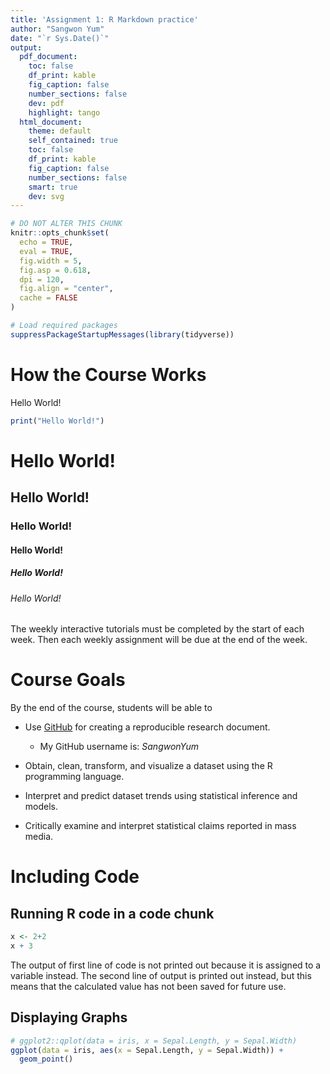 ```yaml
---
title: 'Assignment 1: R Markdown practice'
author: "Sangwon Yum"
date: "`r Sys.Date()`"
output:
  pdf_document:
    toc: false
    df_print: kable
    fig_caption: false
    number_sections: false
    dev: pdf
    highlight: tango
  html_document:
    theme: default
    self_contained: true
    toc: false
    df_print: kable
    fig_caption: false
    number_sections: false
    smart: true
    dev: svg
---
```


```r
# DO NOT ALTER THIS CHUNK
knitr::opts_chunk$set(
  echo = TRUE,
  eval = TRUE,
  fig.width = 5,
  fig.asp = 0.618,
  dpi = 120,
  fig.align = "center",
  cache = FALSE
)

# Load required packages
suppressPackageStartupMessages(library(tidyverse))
```

<!-- Write your Markdown below this line -->
#   How the Course Works
Hello World!
```r
print("Hello World!")
```
# Hello World!
## Hello World!
### Hello World!
#### Hello World!
##### Hello World!
###### Hello World!

The weekly interactive tutorials must be completed by the start of each week. Then each weekly assignment will be due at the end of the week. 

#   Course Goals

By the end of the course, students will be able to 

*   Use [GitHub](https://github.com/23F-CDS-1012/assignment-01-SangwonYum) for creating a reproducible research document. 

    +   My GitHub username is: *SangwonYum* 
  
*   Obtain, clean, transform, and visualize a dataset using the R programming language.

*   Interpret and predict dataset trends using statistical inference and models. 

*   Critically examine and interpret statistical claims reported in mass media. 

#   Including Code

##    Running R code in a code chunk

```r
x <- 2+2
x + 3
```

The output of first line of code is not printed out because it is assigned to a variable instead. 
The second line of output is printed out instead, but this means that the calculated value has not been saved for future use. 

##    Displaying Graphs

```r
# ggplot2::qplot(data = iris, x = Sepal.Length, y = Sepal.Width)
ggplot(data = iris, aes(x = Sepal.Length, y = Sepal.Width)) +
  geom_point()
```